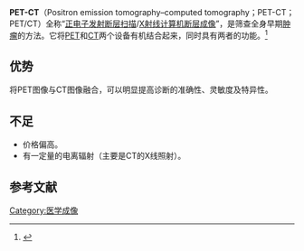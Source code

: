 {{多個問題|
{{Expand language|time=2016-07-05T04:06:53+00:00}}
{{expand|time=2016-07-08T08:17:12+00:00}}
}}
{{medical}}
'''PET-CT'''（Positron emission tomography–computed tomography；PET-CT；PET/CT）全称“[[正电子发射断层扫描|正电子发射断层扫描]]/[[X射线计算机断层成像|X射线计算机断层成像]]”，是筛查全身早期[[肿瘤|肿瘤]]的方法。它将[[正电子发射计算机断层扫描|PET]]和[[CT|CT]]两个设备有机结合起来，同时具有两者的功能。<ref>{{Cite web |url=http://www.pumch.cn/Item/748.aspx |title=北京协和医院：PET/CT（正电子发射CT断层显像） |accessdate=2016-07-04 |archive-date=2016-05-11 |archive-url=https://web.archive.org/web/20160511023159/http://www.pumch.cn/Item/748.aspx |dead-url=no }}</ref>

== 优势 ==
将PET图像与CT图像融合，可以明显提高诊断的准确性、灵敏度及特异性。
== 不足 ==
*价格偏高。
*有一定量的电离辐射（主要是CT的X线照射）。

== 参考文献 ==
{{Reflist|2}}

{{医学影像}}
[[Category:医学成像|Category:医学成像]]